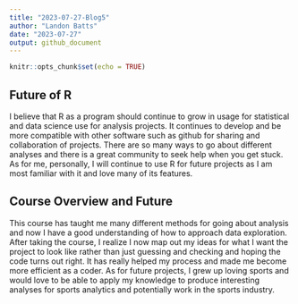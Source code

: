```yaml
---
title: "2023-07-27-Blog5"
author: "Landon Batts"
date: "2023-07-27"
output: github_document
---
```


```r
knitr::opts_chunk$set(echo = TRUE)
```

## Future of R

I believe that R as a program should continue to grow in usage for statistical and data science use for analysis projects. It continues to develop and be more compatible with other software such as github for sharing and collaboration of projects. There are so many ways to go about different analyses and there is a great community to seek help when you get stuck. As for me, personally, I will continue to use R for future projects as I am most familiar with it and love many of its features.

## Course Overview and Future

This course has taught me many different methods for going about analysis and now I have a good understanding of how to approach data exploration. After taking the course, I realize I now map out my ideas for what I want the project to look like rather than just guessing and checking and hoping the code turns out right. It has really helped my process and made me become more efficient as a coder. As for future projects, I grew up loving sports and would love to be able to apply my knowledge to produce interesting analyses for sports analytics and potentially work in the sports industry.


